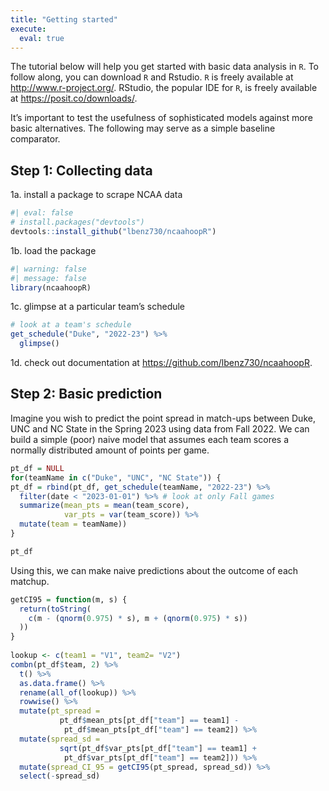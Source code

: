 ```yaml
---
title: "Getting started"
execute:
  eval: true
---
```


The tutorial below will help you get started with basic data analysis in `R`. To follow along, you can download `R` and Rstudio. `R` is freely available at [http://www.r-project.org/](http://www.r-project.org/). RStudio, the popular IDE for `R`, is freely available at [https://posit.co/downloads/](https://posit.co/downloads/).

::: callout-note
It's important to test the usefulness of sophisticated models against more basic alternatives. The following may serve as a simple baseline comparator.
:::

## Step 1: Collecting data

1a. install a package to scrape NCAA data

```r
#| eval: false
# install.packages("devtools")
devtools::install_github("lbenz730/ncaahoopR")
```

1b. load the package

```r
#| warning: false
#| message: false
library(ncaahoopR)
```

1c. glimpse at a particular team's schedule

```r
# look at a team's schedule
get_schedule("Duke", "2022-23") %>%
  glimpse()
```

1d. check out documentation at [https://github.com/lbenz730/ncaahoopR](https://github.com/lbenz730/ncaahoopR).

## Step 2: Basic prediction

Imagine you wish to predict the point spread in match-ups between Duke, UNC and NC State in the Spring 2023 using data from Fall 2022. We can build a simple (poor) naive model that assumes each team scores a normally distributed amount of points per game.

```r
pt_df = NULL
for(teamName in c("Duke", "UNC", "NC State")) {
pt_df = rbind(pt_df, get_schedule(teamName, "2022-23") %>%
  filter(date < "2023-01-01") %>% # look at only Fall games
  summarize(mean_pts = mean(team_score),
            var_pts = var(team_score)) %>%
  mutate(team = teamName))
}

pt_df
```

Using this, we can make naive predictions about the outcome of each matchup. 

```r
getCI95 = function(m, s) {
  return(toString(
    c(m - (qnorm(0.975) * s), m + (qnorm(0.975) * s))
  ))
}
  
lookup <- c(team1 = "V1", team2= "V2")
combn(pt_df$team, 2) %>%
  t() %>%
  as.data.frame() %>%
  rename(all_of(lookup)) %>%
  rowwise() %>%
  mutate(pt_spread = 
           pt_df$mean_pts[pt_df["team"] == team1] - 
            pt_df$mean_pts[pt_df["team"] == team2]) %>%
  mutate(spread_sd = 
           sqrt(pt_df$var_pts[pt_df["team"] == team1] +
            pt_df$var_pts[pt_df["team"] == team2])) %>%
  mutate(spread_CI_95 = getCI95(pt_spread, spread_sd)) %>%
  select(-spread_sd)
```

